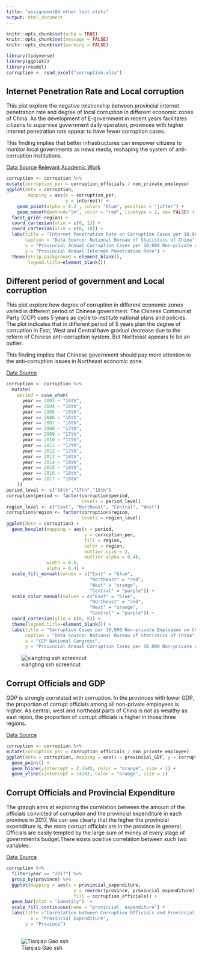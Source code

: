 ```yaml
---
title: "assignemnt04 other last plots"
output: html_document
---
```


```r
knitr::opts_chunk$set(echo = TRUE)
knitr::opts_chunk$set(message = FALSE)
knitr::opts_chunk$set(warning = FALSE)
```



```r
library(tidyverse)
library(ggplot2)
library(readxl)
corruption <- read_excel("corruption.xlsx")
```

## Internet Penetration Rate and Local corruption

This plot explore the negative relationship between provincial internet penetration rate and degree of local corruption in different economic zones of China. As the development of E-government in recent years facilitates citizens to supervise government daily operation, provinces with higher internet penetration rate appear to have fewer corruption cases.

This finding implies that better infrastructures can empower citizens to monitor local governments as news media, reshaping the system of anti-corruption institutions. 

[Data Source](https://data.stats.gov.cn/index.htm)
[Relevant Academic Work](https://www.sciencedirect.com/science/article/abs/pii/S0167624509000110)
 
```r
corruption <- corruption %>%
mutate(corruption_per = corruption_officials / non_private_employee)
ggplot(data = corruption,
        mapping = aes(x = corruption_per,
                      y = internet)) +
    geom_point(alpha = 0.2 , color= "blue", position = "jitter") +
    geom_smooth(method="lm", color = "red", linetype = 2, se= FALSE) +
  facet_grid(~region) +  
  coord_cartesian(ylim = c(0, 1)) +
  coord_cartesian(xlim = c(0, 10)) +
  labs(title = "Internet Penetration Rate on Corruption Cases per 10,000 Non-private Employees, by Economic Zone",
       caption = "Data Source: National Bureau of Statistics of China",
       x = "Provincial Annual Corruption Cases per 10,000 Non-private employees",
       y = "Provincial Annual Internet Penetration Rate") +
  theme(strip.background = element_blank(),
        legend.title=element_blank())
```

## Different period of government and Local corruption

This plot explore how degree of corruption in different economic zones varied in different period of Chinese government. The Chinese Communist Party (CCP) uses 5 years as cycle to institute national plans and policies. The plot indicates that in different period of 5 years plan the degree of corruption in East, West and Central have gradual decrease due to the reform of Chinese anti-corruption system. But Northeast appears to be an outlier. 

This finding implies that Chinese government should pay more attention to the anti-corruption issues in Northeast economic zone. 

[Data Source](https://data.stats.gov.cn/index.htm)

```r
corruption <- corruption %>%
  mutate(
    period = case_when(
      year == 2003 ~ "16th",
      year == 2004 ~ "16th",
      year == 2005 ~ "16th",
      year == 2006 ~ "16th",
      year == 2007 ~ "16th",
      year == 2008 ~ "17th",
      year == 2009 ~ "17th",
      year == 2010 ~ "17th",
      year == 2011 ~ "17th",
      year == 2012 ~ "17th",
      year == 2013 ~ "18th",
      year == 2014 ~ "18th",
      year == 2015 ~ "18th",
      year == 2016 ~ "18th",
      year == 2017 ~ "18th"
    ))
period_level <- c("16th","17th","18th")
corruption$period <- factor(corruption$period, 
                            levels = period_level)
region_level <- c("East", "Northeast", "Central", "West")
corruption$region <- factor(corruption$region, 
                            levels = region_level)
ggplot(data = corruption) +
  geom_boxplot(mapping = aes(x = period,
                             y = corruption_per,
                             fill = region,
                             color = region,
                             outlier.size = 2,
                             outlier.alpha = 0.4),
               width = 0.5,
               alpha = 0.4) +
  scale_fill_manual(values = c("East" = "blue",
                               "Northeast" = "red",
                               "West" = "orange",
                               "Central" = "purple")) +
  scale_color_manual(values = c("East" = "blue",
                               "Northeast" = "red",
                               "West" = "orange",
                               "Central" = "purple")) +
  coord_cartesian(ylim = c(0, 8)) +
  theme(legend.title=element_blank()) +
  labs(title = "Corruption Cases per 10,000 Non-private Employees on CCP National COngresses, by Economic Zone",
       caption = "Data Source: National Bureau of Statistics of China",
       x = "CCP National Congress",
       y = "Provincial Annual Corruption Cases per 10,000 Non-private employees")
```

![xiangting ssh screencut](ssh.jpg)

## Corrupt Officials and GDP
GDP is strongly correlated with corruption. In the provinces with lower GDP, the proportion of corrupt officials among all non-private employees is higher. As central, west and northeast parts of China is not as wealthy as east rejion, the proportion of corrupt officials is higher in those three regions.

[Data Source](https://data.stats.gov.cn/index.htm)

```r
corruption <- corruption %>%
mutate(corruption_per = corruption_officials / non_private_employee)
ggplot(data = corruption, mapping = aes(x = provincial_GDP, y = corruption_per,shape = region, alpha = 0.4)) +
  geom_point() +
  geom_hline(yintercept = 2.7645, color = "orange", size = 1) +
  geom_vline(xintercept = 14243, color = "orange", size = 1)
```

## Corrupt Officials and Provincial Expenditure
The grapgh aims at exploring the correlation between the amount of the officials convicted of corruption and the provincial expenditure in each province in 2017. We can see clearly that the higher the provincial expenditure is, the more corrupt officials are in the province in general. Officials are easily tempted by the large sum of money at every stage of government's budget.There exists positive correlation between such two variables. 

[Data Source](https://data.stats.gov.cn/index.htm)

```r
corruption %>% 
  filter(year == "2017") %>%
  group_by(province) %>%
  ggplot(mapping = aes(x = provincial_expenditure, 
                         y = reorder(province, provincial_expenditure),
                         fill = corruption_officials)) +
  geom_bar(stat = "identity")  +
  scale_fill_continuous(name = "provincial_ expenditure") +
  labs(title ="Correlation between Corruption Officials and Provincial Expenditure",
         x = "Provincial Expenditure",
       y = "Province")
  
```
![Tianjiao Gao ssh](ssh.jpg)

